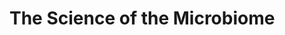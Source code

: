 # The Science of the Microbiome {#science} 



<!-- --- -->


<!-- ```{r child="Science/microbeTechnology.qmd"} -->

<!-- ``` -->





